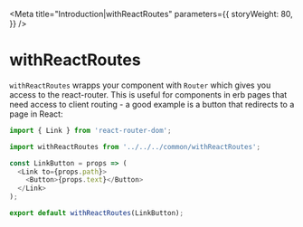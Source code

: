 
<Meta
  title="Introduction|withReactRoutes"
  parameters={{
    storyWeight: 80,
  }}
/>

# withReactRoutes

`withReactRoutes` wrapps your component with `Router` which gives you access to the react-router. This is useful for components in erb pages that need access to client routing - a good example is a button that redirects to a page in React:

```js
import { Link } from 'react-router-dom';

import withReactRoutes from '../../../common/withReactRoutes';

const LinkButton = props => (
  <Link to={props.path}>
    <Button>{props.text}</Button>
  </Link>
);

export default withReactRoutes(LinkButton);
```
